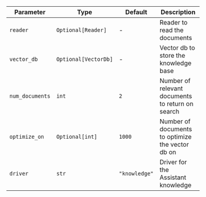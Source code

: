 | Parameter | Type | Default | Description |
| --- | --- | --- | --- |
| `reader` | `Optional[Reader]` | - | Reader to read the documents |
| `vector_db` | `Optional[VectorDb]` | - | Vector db to store the knowledge base |
| `num_documents` | `int` | `2` | Number of relevant documents to return on search |
| `optimize_on` | `Optional[int]` | `1000` | Number of documents to optimize the vector db on |
| `driver` | `str` | `"knowledge"` | Driver for the Assistant knowledge |
